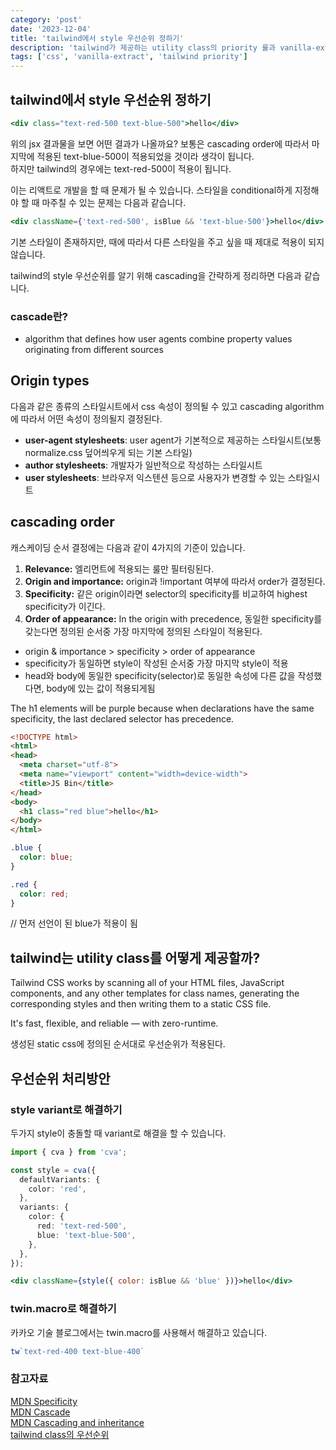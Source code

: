 ```yaml
---
category: 'post'
date: '2023-12-04'
title: 'tailwind에서 style 우선순위 정하기'
description: 'tailwind가 제공하는 utility class의 priority 룰과 vanilla-extract의 sprinkles API를 이용해 스타일 우선순위를 적용해보자'
tags: ['css', 'vanilla-extract', 'tailwind priority']
---
```


## tailwind에서 style 우선순위 정하기
```jsx
<div class="text-red-500 text-blue-500">hello</div>
```
위의 jsx 결과물을 보면 어떤 결과가 나올까요?
보통은 cascading order에 따라서 마지막에 적용된 text-blue-500이 적용되었을 것이라 생각이 됩니다.<br/>
하지만 tailwind의 경우에는 text-red-500이 적용이 됩니다.<br/>

이는 리액트로 개발을 할 때 문제가 될 수 있습니다. 
스타일을 conditional하게 지정해야 할 때 마주칠 수 있는 문제는 다음과 같습니다.
    
```jsx
<div className={'text-red-500', isBlue && 'text-blue-500'}>hello</div>
```

기본 스타일이 존재하지만, 때에 따라서 다른 스타일을 주고 싶을 때 제대로 적용이 되지 않습니다.<br/>

tailwind의 style 우선순위를 알기 위해 cascading을 간략하게 정리하면 다음과 같습니다.

### cascade란?

- algorithm that defines how user agents combine property values originating from different sources

## Origin types

다음과 같은 종류의 스타일시트에서 css 속성이 정의될 수 있고 cascading algorithm에 따라서 어떤 속성이 정의될지 결정된다.

- **user-agent stylesheets**: user agent가 기본적으로 제공하는 스타일시트(보통 normalize.css 덮어씌우게 되는 기본 스타일)
- **author stylesheets**: 개발자가 일반적으로 작성하는 스타일시트
- **user stylesheets**: 브라우저 익스텐션 등으로 사용자가 변경할 수 있는 스타일시트

## cascading order
캐스케이딩 순서 결정에는 다음과 같이 4가지의 기준이 있습니다.

1. **Relevance:** 엘리먼트에 적용되는 룰만 필터링된다.
2. **Origin and importance:** origin과 !important 여부에 따라서 order가 결정된다.
3. **Specificity:** 같은 origin이라면 selector의 specificity를 비교하여 highest specificity가 이긴다.
4. **Order of appearance:** In the origin with precedence, 동일한 specificity를 갖는다면 정의된 순서중 가장 마지막에 정의된 스타일이 적용된다.


- origin & importance > specificity > order of appearance
- specificity가 동일하면 style이 작성된 순서중 가장 마지막 style이 적용
- head와 body에 동일한 specificity(selector)로 동일한 속성에 다른 값을 작성했다면, body에 있는 값이 적용되게됨

The h1 elements will be purple because when declarations have the same specificity, the last declared selector has precedence.

```html
<!DOCTYPE html>
<html>
<head>
  <meta charset="utf-8">
  <meta name="viewport" content="width=device-width">
  <title>JS Bin</title>
</head>
<body>
  <h1 class="red blue">hello</h1>
</body>
</html>
```

```css
.blue {
  color: blue;
}

.red {
  color: red;
}
```
// 먼저 선언이 된 blue가 적용이 됨


## tailwind는 utility class를 어떻게 제공할까?
Tailwind CSS works by scanning all of your HTML files, JavaScript components, and any other templates for class names, generating the corresponding styles and then writing them to a static CSS file.

It's fast, flexible, and reliable — with zero-runtime.

생성된 static css에 정의된 순서대로 우선순위가 적용된다.


## 우선순위 처리방안
### style variant로 해결하기

두가지 style이 충돌할 때 variant로 해결을 할 수 있습니다.<br/>
```ts
import { cva } from 'cva';

const style = cva({
  defaultVariants: {
    color: 'red',
  },
  variants: {
    color: {
      red: 'text-red-500',
      blue: 'text-blue-500',
    },
  },
});
```

```jsx
<div className={style({ color: isBlue && 'blue' })}>hello</div>
```

### twin.macro로 해결하기
카카오 기술 블로그에서는 twin.macro를 사용해서 해결하고 있습니다.<br/>

```jsx
tw`text-red-400 text-blue-400`
```

### 참고자료

[MDN Specificity](https://developer.mozilla.org/en-US/docs/Web/CSS/Specificity#tree_proximity_ignorance)<br/>
[MDN Cascade](https://developer.mozilla.org/en-US/docs/Web/CSS/Cascade)<br/>
[MDN Cascading and inheritance](https://developer.mozilla.org/en-US/docs/Learn/CSS/Building_blocks/Cascade_and_inheritance)<br/>
[tailwind class의 우선순위](https://fe-developers.kakaoent.com/2022/220303-tailwind-tips/#tailwind-class%EC%9D%98-%EC%9A%B0%EC%84%A0%EC%88%9C%EC%9C%84)<br/>